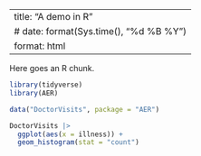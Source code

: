 
---
title: "A demo in R"
# date: format(Sys.time(), "%d %B %Y")
format: html
---

Here goes an R chunk.

```r
library(tidyverse)
library(AER)

data("DoctorVisits", package = "AER")

DoctorVisits |>
  ggplot(aes(x = illness)) +
  geom_histogram(stat = "count")
```